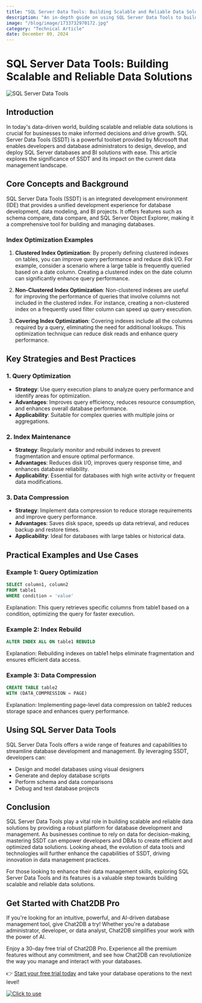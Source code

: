 ```yaml
---
title: "SQL Server Data Tools: Building Scalable and Reliable Data Solutions"
description: "An in-depth guide on using SQL Server Data Tools to build scalable and reliable data solutions, covering key concepts, strategies, practical examples, and tools."
image: "/blog/image/1733732970172.jpg"
category: "Technical Article"
date: December 09, 2024
---
```


# SQL Server Data Tools: Building Scalable and Reliable Data Solutions

![SQL Server Data Tools](https://example.com/sql-server-data-tools.jpg)

## Introduction

In today's data-driven world, building scalable and reliable data solutions is crucial for businesses to make informed decisions and drive growth. SQL Server Data Tools (SSDT) is a powerful toolset provided by Microsoft that enables developers and database administrators to design, develop, and deploy SQL Server databases and BI solutions with ease. This article explores the significance of SSDT and its impact on the current data management landscape.

## Core Concepts and Background

SQL Server Data Tools (SSDT) is an integrated development environment (IDE) that provides a unified development experience for database development, data modeling, and BI projects. It offers features such as schema compare, data compare, and SQL Server Object Explorer, making it a comprehensive tool for building and managing databases.

### Index Optimization Examples

1. **Clustered Index Optimization**: By properly defining clustered indexes on tables, you can improve query performance and reduce disk I/O. For example, consider a scenario where a large table is frequently queried based on a date column. Creating a clustered index on the date column can significantly enhance query performance.

2. **Non-Clustered Index Optimization**: Non-clustered indexes are useful for improving the performance of queries that involve columns not included in the clustered index. For instance, creating a non-clustered index on a frequently used filter column can speed up query execution.

3. **Covering Index Optimization**: Covering indexes include all the columns required by a query, eliminating the need for additional lookups. This optimization technique can reduce disk reads and enhance query performance.

## Key Strategies and Best Practices

### 1. Query Optimization

- **Strategy**: Use query execution plans to analyze query performance and identify areas for optimization.
- **Advantages**: Improves query efficiency, reduces resource consumption, and enhances overall database performance.
- **Applicability**: Suitable for complex queries with multiple joins or aggregations.

### 2. Index Maintenance

- **Strategy**: Regularly monitor and rebuild indexes to prevent fragmentation and ensure optimal performance.
- **Advantages**: Reduces disk I/O, improves query response time, and enhances database reliability.
- **Applicability**: Essential for databases with high write activity or frequent data modifications.

### 3. Data Compression

- **Strategy**: Implement data compression to reduce storage requirements and improve query performance.
- **Advantages**: Saves disk space, speeds up data retrieval, and reduces backup and restore times.
- **Applicability**: Ideal for databases with large tables or historical data.

## Practical Examples and Use Cases

### Example 1: Query Optimization

```sql
SELECT column1, column2
FROM table1
WHERE condition = 'value'
```

Explanation: This query retrieves specific columns from table1 based on a condition, optimizing the query for faster execution.

### Example 2: Index Rebuild

```sql
ALTER INDEX ALL ON table1 REBUILD
```

Explanation: Rebuilding indexes on table1 helps eliminate fragmentation and ensures efficient data access.

### Example 3: Data Compression

```sql
CREATE TABLE table2
WITH (DATA_COMPRESSION = PAGE)
```

Explanation: Implementing page-level data compression on table2 reduces storage space and enhances query performance.

## Using SQL Server Data Tools

SQL Server Data Tools offers a wide range of features and capabilities to streamline database development and management. By leveraging SSDT, developers can:

- Design and model databases using visual designers
- Generate and deploy database scripts
- Perform schema and data comparisons
- Debug and test database projects

## Conclusion

SQL Server Data Tools play a vital role in building scalable and reliable data solutions by providing a robust platform for database development and management. As businesses continue to rely on data for decision-making, mastering SSDT can empower developers and DBAs to create efficient and optimized data solutions. Looking ahead, the evolution of data tools and technologies will further enhance the capabilities of SSDT, driving innovation in data management practices.

For those looking to enhance their data management skills, exploring SQL Server Data Tools and its features is a valuable step towards building scalable and reliable data solutions.


## Get Started with Chat2DB Pro

If you're looking for an intuitive, powerful, and AI-driven database management tool, give Chat2DB a try! Whether you're a database administrator, developer, or data analyst, Chat2DB simplifies your work with the power of AI.

Enjoy a 30-day free trial of Chat2DB Pro. Experience all the premium features without any commitment, and see how Chat2DB can revolutionize the way you manage and interact with your databases.

👉 [Start your free trial today](https://chat2db.ai/pricing) and take your database operations to the next level!


[![Click to use](/image/blog/bg/chat2db.jpg)](https://chat2db.ai/)
